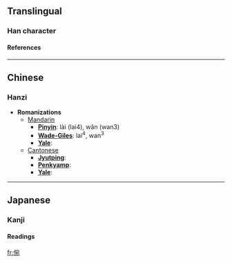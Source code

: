 ==Translingual==
===Han character===
{{Han char|rad=人|as=08|sn=10|four=2321<sub>2</sub>|canj=人十弓山 (OJNU)}}
====References====
{{Han ref|kx=0107.120|dkj=00754|dj=0227.220|hdz=10184.070|uh=5007|ud=20487|bh=D0CA|bd=53450}}
----

==Chinese==
===Hanzi===


* '''Romanizations'''
** [[Mandarin]]
*** '''[[Pinyin]]''': lài (lai4), wǎn (wan3)
*** '''[[Wade-Giles]]''': lai<sup>4</sup>, wan<sup>3</sup>
*** '''[[Yale]]''': 
**[[Cantonese]]
***'''[[Jyutping]]''':
***'''[[Penkyamp]]''': 
***'''[[Yale]]''': 


----
==Japanese==
===Kanji===

{{ja-kanji|grade=|rs=人08}}
====Readings====
{{ja-readings|on=[[えん]] (en), [[おん]] (on)|kun=[[たのしむ]] (tanoshimu), [[よろこぶ]] (yorokobu), [[すすめる]] (susumeru)}}




[[fr:倇]]